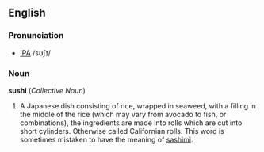 ==English==
===Pronunciation===
* [[IPA]] /sʊʃɪ/

===Noun===
'''sushi''' (''Collective Noun'')
# A Japanese dish consisting of rice, wrapped in seaweed, with a filling in the middle of the rice (which may vary from avocado to fish, or combinations), the ingredients are made into rolls which are cut into short cylinders. Otherwise called Californian rolls. This word is sometimes mistaken to have the meaning of [[sashimi]].